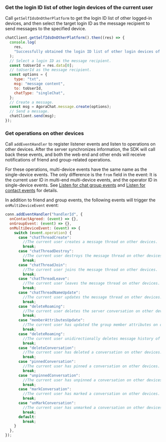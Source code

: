 <PlatformWrapper platform="web">

### Get the login ID list of other login devices of the current user

Call `getSelfIdsOnOtherPlatform` to get the login ID list of other logged-in devices, and then select the target login ID as the message recipient to send messages to the specified device.

```javascript
chatClient.getSelfIdsOnOtherPlatform().then((res) => {
  console.log(
    res,
    "Successfully obtained the login ID list of other login devices of the current user"
  );
  // Select a login ID as the message recipient.
  const toUserId = res.data[0];
  // toUserId as the message recipient.
  const options = {
    type: "txt",
    msg: "message content",
    to: toUserId,
    chatType: "singleChat",
  };
  // Create a message.
  const msg = AgoraChat.message.create(options);
  // Send a message.
  chatClient.send(msg);
});
```

### Get operations on other devices

Call `addEventHandler` to register listener events and listen to operations on other devices. After the server synchronizes information, the SDK will call back these events, and both the web end and other ends will receive notifications of friend and group-related operations.

For these operations, multi-device events have the same name as the single-device events. The only difference is the `from` field in the event: It is the current user ID in multi-end multi-device events, and the operator ID in single-device events. See [Listen for chat group events​](../client-api/chat-group/manage-chat-groups#listen-for-chat-group-events) and [Listen for contact events](../client-api/contacts?platform=web#listen-for-contact-events) for details.

In addition to friend and group events, the following events will trigger the `onMultiDeviceEvent` event:

```javascript
conn.addEventHandler("handlerId", {
  onContactAgreed: (event) => {},
  onGroupEvent: (event) => {},
  onMultiDeviceEvent: (event) => {
    switch (event.operation) {
      case "chatThreadCreate":
        //The current user creates a message thread on other devices.
        break;
      case "chatThreadDestroy":
        //The current user destroys the message thread on other devices.
        break;
      case "chatThreadJoin":
        //The current user joins the message thread on other devices.
        break;
      case "chatThreadLeave":
        //The current user leaves the message thread on other devices.
        break;
      case "chatThreadNameUpdate":
        //The current user updates the message thread on other devices.
        break;
      case "deleteRoaming":
        //The current user deletes the server conversation on other devices.
        break;
      case "memberAttributesUpdate":
        //The current user has updated the group member attributes on other devices.
        break;
      case "deleteRoaming":
        //The current user unidirectionally deletes message history of a conversation on other devices from the server.
        break;
      case "deleteConversation":
        //The current user has deleted a conversation on other devices.
        break;
      case "pinnedConversation":
        //The current user has pinned a conversation on other devices.
        break;
      case "unpinnedConversation":
        //The current user has unpinned a conversation on other devices.
        break;
      case "markConversation":
        //The current user has marked a conversation on other devices.
        break;
      case "unMarkConversation":
        //The current user has unmarked a conversation on other devices.
        break;
      default:
        break;
    }
  },
});
```

</PlatformWrapper>
